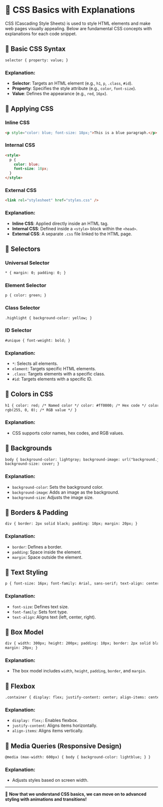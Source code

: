 # 📌 CSS Basics with Explanations

CSS (Cascading Style Sheets) is used to style HTML elements and make web pages visually appealing. Below are fundamental CSS concepts with explanations for each code snippet.

## 🎨 Basic CSS Syntax

```html copy filename="index.css"
selector { property: value; }
```

### Explanation:

- **Selector**: Targets an HTML element (e.g., `h1`, `p`, `.class`, `#id`).
- **Property**: Specifies the style attribute (e.g., `color`, `font-size`).
- **Value**: Defines the appearance (e.g., `red`, `16px`).

## 📌 Applying CSS

### Inline CSS

```html copy filename="index.html"
<p style="color: blue; font-size: 18px;">This is a blue paragraph.</p>
```

### Internal CSS

```html copy filename="index.html"
<style>
  p {
    color: blue;
    font-size: 18px;
  }
</style>
```

### External CSS

```html copy filename="index.html"
<link rel="stylesheet" href="styles.css" />
```

### Explanation:

- **Inline CSS**: Applied directly inside an HTML tag.
- **Internal CSS**: Defined inside a `<style>` block within the `<head>`.
- **External CSS**: A separate `.css` file linked to the HTML page.

## 📌 Selectors

### Universal Selector

```html copy filename="index.css"
* { margin: 0; padding: 0; }
```

### Element Selector

```html copy filename="index.css"
p { color: green; }
```

### Class Selector

```html copy filename="index.css"
.highlight { background-color: yellow; }
```

### ID Selector

```html copy filename="index.css"
#unique { font-weight: bold; }
```

### Explanation:

- `*`: Selects all elements.
- `element`: Targets specific HTML elements.
- `.class`: Targets elements with a specific class.
- `#id`: Targets elements with a specific ID.

## 📌 Colors in CSS

```html copy filename="index.css"
h1 { color: red; /* Named color */ color: #ff0000; /* Hex code */ color:
rgb(255, 0, 0); /* RGB value */ }
```

### Explanation:

- CSS supports color names, hex codes, and RGB values.

## 📌 Backgrounds

```html copy filename="index.css"
body { background-color: lightgray; background-image: url("background.jpg");
background-size: cover; }
```

### Explanation:

- `background-color`: Sets the background color.
- `background-image`: Adds an image as the background.
- `background-size`: Adjusts the image size.

## 📌 Borders & Padding

```html copy filename="index.css"
div { border: 2px solid black; padding: 10px; margin: 20px; }
```

### Explanation:

- `border`: Defines a border.
- `padding`: Space inside the element.
- `margin`: Space outside the element.

## 📌 Text Styling

```html copy filename="index.css"
p { font-size: 16px; font-family: Arial, sans-serif; text-align: center; }
```

### Explanation:

- `font-size`: Defines text size.
- `font-family`: Sets font type.
- `text-align`: Aligns text (left, center, right).

## 📌 Box Model

```html copy filename="index.css"
div { width: 300px; height: 200px; padding: 10px; border: 2px solid black;
margin: 20px; }
```

### Explanation:

- The box model includes `width`, `height`, `padding`, `border`, and `margin`.

## 📌 Flexbox

```html copy filename="index.css"
.container { display: flex; justify-content: center; align-items: center; }
```

### Explanation:

- `display: flex;`: Enables flexbox.
- `justify-content`: Aligns items horizontally.
- `align-items`: Aligns items vertically.

## 📌 Media Queries (Responsive Design)

```html copy filename="index.css"
@media (max-width: 600px) { body { background-color: lightblue; } }
```

### Explanation:

- Adjusts styles based on screen width.

---

🚀 **Now that we understand CSS basics, we can move on to advanced styling with animations and transitions!**
